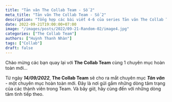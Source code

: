 ```yaml
---
title: "Tản văn The Collab Team - Số 2"
meta_title: "Tản văn The Collab Team - Số 2"
description: "Tổng hợp các bài viết 4-6 của series Tản văn The Collab Team"
date: 2022-09-21T19:00:00+07:00
image: "/images/posts/2022/09-21-Random-02/image4.jpg"
categories: ["The Collab Team"]
authors: ["Huỳnh Thanh Nhàn"]
tags: ["Collab"]
draft: false
---
```



Chào mừng các bạn quay lại với **The Collab Team** cùng 1 chuyên mục hoàn toàn mới...

Từ ngày **_14/09/2022_**, **The Collab Team** sẽ cho ra mắt chuyên mục **_Tản văn_** - một chuyên mục hoàn toàn mới.
Đây là nơi gửi gắm những dòng tâm trạng của các thành viên trong Team. Và bây giờ, hãy cùng đến với những dòng tâm tình
tiếp theo.

<NewTabs client:load>
  <NewTab name="Kỳ 4">
    <FirstPost />
  </NewTab>
  <NewTab name="Kỳ 5">
    <SecondPost />
  </NewTab>
  <NewTab name="Kỳ 6">
    <ThirdPost />
  </NewTab>
</NewTabs>

<View />
